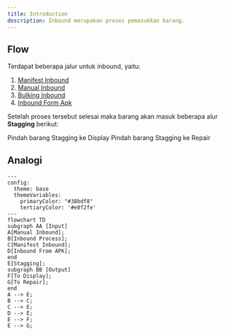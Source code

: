 ```yaml
---
title: Introduction
description: Inbound merupakan proses pemasukkan barang.
---
```


## Flow

Terdapat beberapa jalur untuk inbound, yaitu: 


1. [Manifest Inbound](/front-end/inbound/manifest-inbound)
2. [Manual Inbound](/front-end/inbound/manual-inbound)
3. [Bulking Inbound](/front-end/inbound/bulking-inbound)
4. [Inbound Form Apk](/front-end/inbound/inbound-form-apk)


Setelah proses tersebut selesai maka barang akan masuk beberapa alur **Stagging** berikut:

<Cards>
    <Card
    href="/front-end/inbound/stagging/to-display"
    title="Stagging to Display"
    >
        Pindah barang Stagging ke Display
    </Card>
    <Card
    href="/front-end/inbound/stagging/to-repair"
    title="Stagging to Repair"
    >
        Pindah barang Stagging ke Repair
    </Card>
</Cards>

## Analogi

```mermaid
---
config:
  theme: base
  themeVariables:
    primaryColor: "#38bdf8"
    tertiaryColor: '#e0f2fe'
---
flowchart TD
subgraph AA [Input]
A[Manual Inbound];
B[Inbound Process];
C[Manifest Inbound];
D[Inbound From APK];
end
E[Stagging];
subgraph BB [Output]
F[To Display];
G[To Repair];
end
A --> E;
B --> C;
C --> E;
D --> E;
E --> F;
E --> G;
```